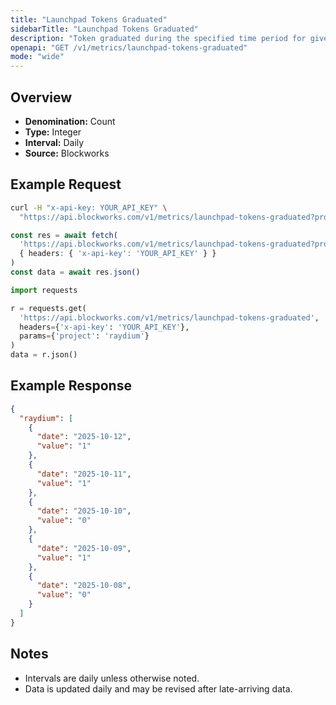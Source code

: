 ```yaml
---
title: "Launchpad Tokens Graduated"
sidebarTitle: "Launchpad Tokens Graduated"
description: "Token graduated during the specified time period for given launchpad."
openapi: "GET /v1/metrics/launchpad-tokens-graduated"
mode: "wide"
---
```


## Overview

- **Denomination:** Count
- **Type:** Integer
- **Interval:** Daily
- **Source:** Blockworks

## Example Request

<CodeGroup>

```bash cURL
curl -H "x-api-key: YOUR_API_KEY" \
  "https://api.blockworks.com/v1/metrics/launchpad-tokens-graduated?project=raydium"
```

```typescript TypeScript
const res = await fetch(
  'https://api.blockworks.com/v1/metrics/launchpad-tokens-graduated?project=raydium',
  { headers: { 'x-api-key': 'YOUR_API_KEY' } }
)
const data = await res.json()
```

```python Python
import requests

r = requests.get(
  'https://api.blockworks.com/v1/metrics/launchpad-tokens-graduated',
  headers={'x-api-key': 'YOUR_API_KEY'},
  params={'project': 'raydium'}
)
data = r.json()
```

</CodeGroup>

## Example Response

```json
{
  "raydium": [
    {
      "date": "2025-10-12",
      "value": "1"
    },
    {
      "date": "2025-10-11",
      "value": "1"
    },
    {
      "date": "2025-10-10",
      "value": "0"
    },
    {
      "date": "2025-10-09",
      "value": "1"
    },
    {
      "date": "2025-10-08",
      "value": "0"
    }
  ]
}
```

## Notes
- Intervals are daily unless otherwise noted.
- Data is updated daily and may be revised after late-arriving data.
